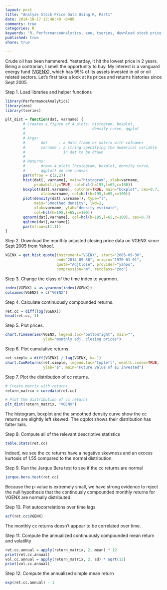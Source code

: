 ```yaml
---
layout: post
title: "Analyze Stock Price Data Using R, Part1"
date: 2014-10-17 13:48:49 -0400
comments: true
categories: R
keywords: "R, PerformanceAnalytics, zoo, tseries, download stock price data using R, analyze stock price data using R"
published: true
share: true

---
```


Crude oil has been hammered. Yesterday, it hit the lowest price in 2 years. Being a contrarian, I smell the opportunity to buy. My interest is a vanguard energy fund ([VGENX](https://personal.vanguard.com/us/funds/snapshot?FundId=0051&FundIntExt=INT)), which has 95% of its assets invested in oil or oil related sectors. Let's first take a look at its prices and returns histories since Sept 2005.

Step 1. Load libraries and helper functions
```r
library(PerformanceAnalytics)
library(zoo)
library(tseries)

plt_dist = function(dat, varname) {
        # Creates a figure of 4 plots: histogram, boxplot, 
        #                              density curve, qqplot
        #
        # Args:
        #       dat     : a data frame or matrix with colnames
        #       varname : a string specifying the numerical variable 
        #                 in dat to be drawn
        #
        # Returns:
        #       draws 4 plots (histogram, boxplot, density curve, 
        #       qqplot) on one canvas
        par(mfrow = c(2,2))
        hist(dat[, varname], main="histogram", xlab=varname, 
             probability=TRUE, col=hcl(h=195,l=65,c=100))
        boxplot(dat[,varname], outchar=TRUE, main="boxplot", cex=0.7, 
                xlab=varname, col=hcl(h=195,l=65,c=100))
        plot(density(dat[,varname]), type="l", 
             main="Smoothed density", lwd=2,
             xlab=varname, ylab="density estimate", 
             col=hcl(h=195,l=65,c=100))
        qqnorm(dat[,varname], col=hcl(h=195,l=65,c=100), cex=0.7)
        qqline(dat[,varname])
        par(mfrow=c(1,1))
}
```

Step 2. Download the monthly adjusted closing price data on VGENX since Sept 2005 from Yahoo!.
```r
VGENX = get.hist.quote(instrument="VGENX", start="2005-09-30", 
                       end="2014-09-30", origin="1970-01-01",
                       quote="AdjClose", provider="yahoo", 
                       compression="m", retclass="zoo")
```

Step 3. Change the class of the time index to yearmon.
```r
index(VGENX) = as.yearmon(index(VGENX))
colnames(VGENX) = c("VGENX")
```

Step 4. Calculate continuously compounded returns.
```r
ret.cc = diff(log(VGENX))
head(ret.cc, 3)
```

Step 5. Plot prices.
```r
chart.TimeSeries(VGENX, legend.loc="bottomright", main="", 
                 ylab="monthly adj. closing prices") 
```

Step 6. Plot cumulative returns.
```r
ret.simple = diff(VGENX) / lag(VGENX, k=-1)
chart.CumReturns(ret.simple, legend.loc="topleft", wealth.index=TRUE, 
                 ylab="$", main="Future Value of $1 invested")
```

Step 7. Plot the distribution of cc returns.
```r
# Create matrix with returns
return_matrix = coredata(ret.cc)

# Plot the distribution of cc returns
plt_dist(return_matrix, "VGENX")
```

The histogram, boxplot and the smoothed density curve show the cc returns are slightly left skewed. The qqplot shows their distribution has fatter tails.

Step 8. Compute all of the relevant descriptive statistics
```r
table.Stats(ret.cc)
```

Indeed, we see the cc returns have a negative skewness and an excess kurtosis of 1.55 compared to the normal distribution.

Step 9. Run the Jarque Bera test to see if the cc returns are normal
```r
jarque.bera.test(ret.cc)
```

Because the p-value is extremely small, we have strong evidence to reject the null hypothesis that the continously compounded monthly returns for VGENX are normally distributed.

Step 10. Plot autocorrelations over time lags 
```r
acf(ret.cc$VGENX)
```

The monthly cc returns doesn't appear to be correlated over time.

Step 11. Compute the annualized continuously compounded mean return and volatility
```r
ret.cc.annual = apply(return_matrix, 2, mean) * 12 
print(ret.cc.annual)
vol.cc.annual = apply(return_matrix, 2, sd) * sqrt(12)
print(vol.cc.annual)
```

Step 12. Compute the annualized simple mean return
```r
exp(ret.cc.annual) - 1
```

